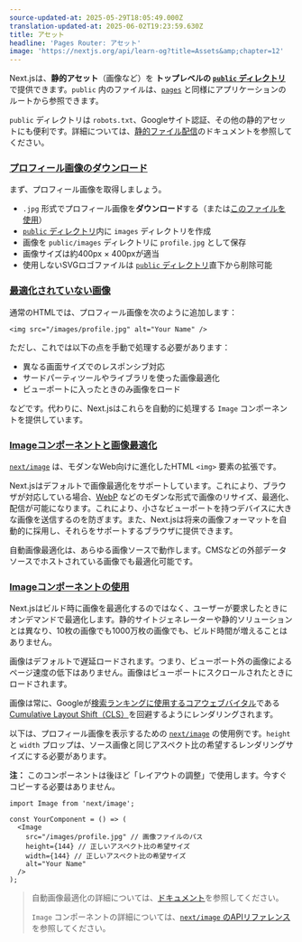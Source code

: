 ```yaml
---
source-updated-at: 2025-05-29T18:05:49.000Z
translation-updated-at: 2025-06-02T19:23:59.630Z
title: アセット
headline: 'Pages Router: アセット'
image: 'https://nextjs.org/api/learn-og?title=Assets&amp;chapter=12'
---
```


Next.jsは、**静的アセット**（画像など）を **トップレベルの [`public` ディレクトリ](/docs/basic-features/static-file-serving)** で提供できます。`public` 内のファイルは、[`pages`](/docs/basic-features/pages) と同様にアプリケーションのルートから参照できます。

`public` ディレクトリは `robots.txt`、Googleサイト認証、その他の静的アセットにも便利です。詳細については、[静的ファイル配信](/docs/basic-features/static-file-serving)のドキュメントを参照してください。

### [プロフィール画像のダウンロード](#download-your-profile-picture)

まず、プロフィール画像を取得しましょう。

*   `.jpg` 形式でプロフィール画像を**ダウンロード**する（または[このファイルを使用](https://github.com/vercel/next-learn/blob/main/basics/basics-final/public/images/profile.jpg)）
*   [`public` ディレクトリ](/docs/basic-features/static-file-serving)内に `images` ディレクトリを作成
*   画像を `public/images` ディレクトリに `profile.jpg` として保存
*   画像サイズは約400px × 400pxが適当
*   使用しないSVGロゴファイルは [`public` ディレクトリ](/docs/basic-features/static-file-serving)直下から削除可能

### [最適化されていない画像](#unoptimized-image)

通常のHTMLでは、プロフィール画像を次のように追加します：

```
<img src="/images/profile.jpg" alt="Your Name" />
```

ただし、これでは以下の点を手動で処理する必要があります：

*   異なる画面サイズでのレスポンシブ対応
*   サードパーティツールやライブラリを使った画像最適化
*   ビューポートに入ったときのみ画像をロード

などです。代わりに、Next.jsはこれらを自動的に処理する `Image` コンポーネントを提供しています。

### [Imageコンポーネントと画像最適化](#image-component-and-image-optimization)

[`next/image`](/docs/api-reference/next/image) は、モダンなWeb向けに進化したHTML `<img>` 要素の拡張です。

Next.jsはデフォルトで画像最適化をサポートしています。これにより、ブラウザが対応している場合、[WebP](https://developer.mozilla.org/docs/Web/Media/Formats/Image_types#webp) などのモダンな形式で画像のリサイズ、最適化、配信が可能になります。これにより、小さなビューポートを持つデバイスに大きな画像を送信するのを防ぎます。また、Next.jsは将来の画像フォーマットを自動的に採用し、それらをサポートするブラウザに提供できます。

自動画像最適化は、あらゆる画像ソースで動作します。CMSなどの外部データソースでホストされている画像でも最適化可能です。

### [Imageコンポーネントの使用](#using-the-image-component)

Next.jsはビルド時に画像を最適化するのではなく、ユーザーが要求したときにオンデマンドで最適化します。静的サイトジェネレーターや静的ソリューションとは異なり、10枚の画像でも1000万枚の画像でも、ビルド時間が増えることはありません。

画像はデフォルトで遅延ロードされます。つまり、ビューポート外の画像によるページ速度の低下はありません。画像はビューポートにスクロールされたときにロードされます。

画像は常に、Googleが[検索ランキングに使用する](https://webmasters.googleblog.com/2020/05/evaluating-page-experience.html)[コアウェブバイタル](https://web.dev/vitals/#core-web-vitals)である[Cumulative Layout Shift（CLS）](https://web.dev/cls/)を回避するようにレンダリングされます。

以下は、プロフィール画像を表示するための [`next/image`](/docs/api-reference/next/image) の使用例です。`height` と `width` プロップは、ソース画像と同じアスペクト比の希望するレンダリングサイズにする必要があります。

**注：** このコンポーネントは後ほど「レイアウトの調整」で使用します。今すぐコピーする必要はありません。

```
import Image from 'next/image';
 
const YourComponent = () => (
  <Image
    src="/images/profile.jpg" // 画像ファイルのパス
    height={144} // 正しいアスペクト比の希望サイズ
    width={144} // 正しいアスペクト比の希望サイズ
    alt="Your Name"
  />
);
```

> 自動画像最適化の詳細については、[ドキュメント](/docs/basic-features/image-optimization)を参照してください。
> 
> `Image` コンポーネントの詳細については、[`next/image` のAPIリファレンス](/docs/api-reference/next/image)を参照してください。